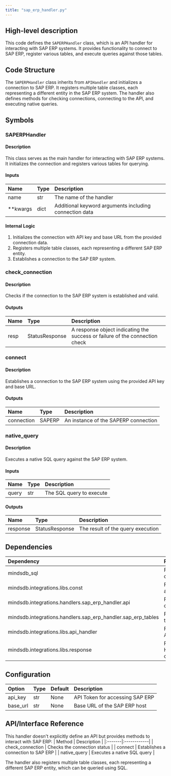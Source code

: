 ```yaml
---
title: "sap_erp_handler.py"
---
```


## High-level description
This code defines the `SAPERPHandler` class, which is an API handler for interacting with SAP ERP systems. It provides functionality to connect to SAP ERP, register various tables, and execute queries against those tables.

## Code Structure
The `SAPERPHandler` class inherits from `APIHandler` and initializes a connection to SAP ERP. It registers multiple table classes, each representing a different entity in the SAP ERP system. The handler also defines methods for checking connections, connecting to the API, and executing native queries.

## Symbols

### SAPERPHandler
#### Description
This class serves as the main handler for interacting with SAP ERP systems. It initializes the connection and registers various tables for querying.

#### Inputs
| Name | Type | Description |
|:-----|:-----|:------------|
| name | str | The name of the handler |
| **kwargs | dict | Additional keyword arguments including connection data |

#### Internal Logic
1. Initializes the connection with API key and base URL from the provided connection data.
2. Registers multiple table classes, each representing a different SAP ERP entity.
3. Establishes a connection to the SAP ERP system.

### check_connection
#### Description
Checks if the connection to the SAP ERP system is established and valid.

#### Outputs
| Name | Type | Description |
|:-----|:-----|:------------|
| resp | StatusResponse | A response object indicating the success or failure of the connection check |

### connect
#### Description
Establishes a connection to the SAP ERP system using the provided API key and base URL.

#### Outputs
| Name | Type | Description |
|:-----|:-----|:------------|
| connection | SAPERP | An instance of the SAPERP connection |

### native_query
#### Description
Executes a native SQL query against the SAP ERP system.

#### Inputs
| Name | Type | Description |
|:-----|:-----|:------------|
| query | str | The SQL query to execute |

#### Outputs
| Name | Type | Description |
|:-----|:-----|:------------|
| response | StatusResponse | The result of the query execution |

## Dependencies
| Dependency | Purpose |
|:-----------|:--------|
| mindsdb_sql | For parsing SQL queries |
| mindsdb.integrations.libs.const | For handler connection argument types |
| mindsdb.integrations.handlers.sap_erp_handler.api | For the SAPERP API client |
| mindsdb.integrations.handlers.sap_erp_handler.sap_erp_tables | For various SAP ERP table classes |
| mindsdb.integrations.libs.api_handler | For the base APIHandler class |
| mindsdb.integrations.libs.response | For the HandlerStatusResponse class |

## Configuration
| Option | Type | Default | Description |
|:-------|:-----|:--------|:------------|
| api_key | str | None | API Token for accessing SAP ERP |
| base_url | str | None | Base URL of the SAP ERP host |

## API/Interface Reference
This handler doesn't explicitly define an API but provides methods to interact with SAP ERP:
| Method | Description |
|:-------|:------------|
| check_connection | Checks the connection status |
| connect | Establishes a connection to SAP ERP |
| native_query | Executes a native SQL query |

The handler also registers multiple table classes, each representing a different SAP ERP entity, which can be queried using SQL.